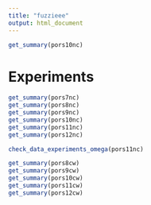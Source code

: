 ```yaml
---
title: "fuzzieee"
output: html_document
---
```


```r
get_summary(pors10nc)
```

# Experiments

```r
get_summary(pors7nc)
get_summary(pors8nc)
get_summary(pors9nc)
get_summary(pors10nc)
get_summary(pors11nc)
get_summary(pors12nc)
```
```r
check_data_experiments_omega(pors11nc)
```


```r
get_summary(pors8cw)
get_summary(pors9cw)
get_summary(pors10cw)
get_summary(pors11cw)
get_summary(pors12cw)
```

